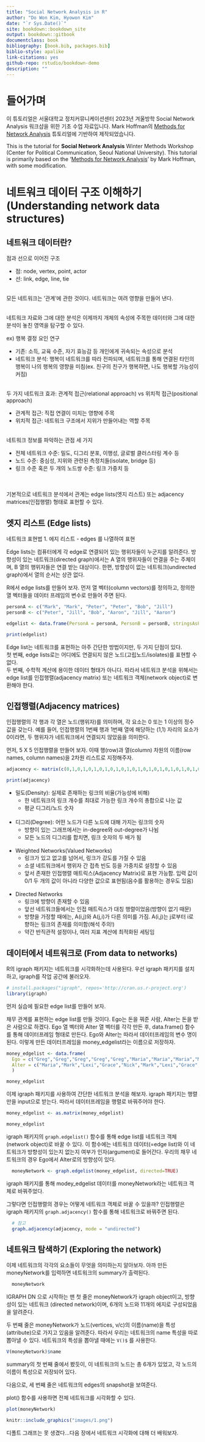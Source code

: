```yaml
--- 
title: "Social Network Analysis in R"
author: "Do Won Kim, Hyowon Kim"
date: "`r Sys.Date()`"
site: bookdown::bookdown_site
output: bookdown::gitbook
documentclass: book
bibliography: [book.bib, packages.bib]
biblio-style: apalike
link-citations: yes
github-repo: rstudio/bookdown-demo
description: ""
---
```


# 들어가며 
이 튜토리얼은 서울대학교 정치커뮤니케이션센터 2023년 겨울방학 Social Network Analysis 워크샵을 위한 기초 수업 자료입니다. Mark Hoffman의 [Methods for Network Analysis](https://bookdown.org/markhoff/social_network_analysis/) 튜토리얼에 기반하여 제작되었습니다. 

This is the tutorial for **Social Network Analysis** Winter Methods Workshop (Center for Political Communication, Seoul National University). This tutorial is primarily based on the '[Methods for Network Analysis](https://bookdown.org/markhoff/social_network_analysis/)' by Mark Hoffman, with some modification. 



# 네트워크 데이터 구조 이해하기 (Understanding network data structures)

## 네트워크 데이터란? 
점과 선으로 이어진 구조

  * 점: node, vertex, point, actor
  * 선: link, edge, line, tie

<br/>
모든 네트워크는 '관계'에 관한 것이다. 네트워크는 여려 영향을 만들어 낸다. 

<br/>
네트워크 자료와 그에 대한 분석은 이제까지 개체의 속성에 주목한 데이터와 그에 대한 분석이 놓친 영역을 탐구할 수 있다.      

ex) 행복 결정 요인 연구

  * 기존: 소득, 교육 수준, 자기 효능감 등 개인에게 귀속되는 속성으로 분석  
  * 네트워크 분석: 행복이 네트워크를 따라 전파되며, 네트워크를 통해 연결된 타인의 행복이 나의 행복의 영향을 미침(ex. 친구의 친구가 행복하면, 나도 행복할 가능성이 커짐)   
  
<br/>
두 가지 네트워크 효과: 관계적 접근(relational approach) vs 위치적 접근(positional approach)  

  * 관계적 접근: 직접 연결이 미치는 영향에 주목
  * 위치적 접근: 네트워크 구조에서 지위가 만들어내는 역할 주목   
  
<br/>
네트워크 정보를 파악하는 관점 세 가지     

  * 전체 네트워크 수준: 밀도, 디그리 분포, 이행성, 글로벌 클러스터링 계수 등
  * 노드 수준: 중심성, 지위와 관련된 측정치들(isolate, bridge 등)
  * 링크 수준 혹은 두 개의 노드쌍 수준: 링크 가중치 등  
  
<br/>              
기본적으로 네트워크 분석에서 관계는 edge lists(엣지 리스트) 또는 adjacency matrices(인접행렬) 형태로 표현할 수 있다. 



## 엣지 리스트 (Edge lists) 
네트워크 표현법 1. 에지 리스트 - edges 를 나열하여 표현  

Edge lists는 컴퓨터에게 각 edge로 연결되어 있는 행위자들이 누군지를 알려준다. 
방향성이 있는 네트워크(directed graph)에서는 A 열의 행위자들이 연결을 주는 주체이며, B 열의 행위자들은 연결 받는 대상이다. 한편, 방향성이 없는 네트워크(undirected graph)에서 열의 순서는 상관 없다.   

R에서 edge lists를 만들어 보자. 먼저 열 벡터(column vectors)를 정의하고, 정의한 열 벡터들을 데이터 프레임의 변수로 만들어 주면 된다. 

```r

personA <- c("Mark", "Mark", "Peter", "Peter", "Bob", "Jill")
personB <- c("Peter", "Jill", "Bob", "Aaron", "Jill", "Aaron")

edgelist <- data.frame(PersonA = personA, PersonB = personB, stringsAsFactors = F)

print(edgelist)

```

Edge list는 네트워크를 표현하는 아주 간단한 방법이지만, 두 가지 단점이 있다.   
첫 번째, edge lists로는 어디에도 연결되지 않은 노드(고립노드/isolates)를 표현할 수 없다.   
두 번째, 수학적 계산에 용이한 데이터 형태가 아니다. 따라서 네트워크 분석을 위해서는 edge list를 인접행렬(adjacency matrix) 또는 네트워크 객체(network object)로 변환해야 한다. 


## 인접행렬(Adjacency matrices)

인접행렬의 각 행과 각 열은 노드(행위자)를 의미하며, 각 요소는 0 또는 1 이상의 정수 값을 갖는다. 예를 들어, 인접행렬의 1번째 행과 1번째 열에 해당하는 (1,1) 자리의 요소가 0이라면, 두 행위자가 네트워크에서 연결되지 않았음을 의미한다. 

먼저, 5 X 5 인접행렬을 만들어 보자. 이때 행(row)과 열(column) 차원의 이름(row names, column names)을 2차원 리스트로 지정해주자. 

```r

adjacency <- matrix(c(0,1,0,1,0,1,0,1,0,1,0,1,0,1,0,1,0,1,0,1,0,1,0,1,0), nrow = 5, ncol = 5, dimnames = list(c("Mark", "Peter", "Bob", "Jill", "Aaron"), c("Mark", "Peter", "Bob", "Jill", "Aaron")))

print(adjacency)

```

* 밀도(Density): 실제로 존재하는 링크의 비율(가능성에 비해)
  - 한 네트워크의 링크 개수를 최대로 가능한 링크 개수의 총합으로 나눈 값
  - 평균 디그리/노드 숫자  
<br/>
* 디그리(Degree): 어떤 노드가 다른 노드에 대해 가지는 링크의 숫자  
  - 방향이 있는 그래프에서는 in-degree와 out-degree가 나뉨  
  - 모든 노드의 디그리를 합치면, 링크 숫자의 두 배가 됨       
<br/>
* Weighted Networks(Valued Networks)
  - 링크가 있고 없고를 넘어서, 링크가 강도를 가질 수 있음  
  - 소셜 네트워크에서 행위자 간 접촉 빈도 등을 가중치로 설정할 수 있음
  - 앞서 존재한 인접행렬 매트릭스(Adjacency Matrix)로 표현 가능함. 입력 값이 0/1 두 개의 값이 아니라 다양한 값으로 표현됨(음수를 활용하는 경우도 있음)     
<br/>
* Directed Networks
  - 링크에 방향이 존재할 수 있음  
  - 앞선 네트워크들에서는 인접 매트릭스가 대칭 행렬이었음(방향이 없기 때문)
  - 방향을 가정할 때에는, A(i,j)와 A(j,i)가 다른 의미를 가짐. A(i,j)는 j로부터 i로 향하는 링크의 존재를 의미함(해석 주의!)
  - 약간 반직관적 설정이나, 여러 지표 계산에 최적화된 세팅임

## 데이터에서 네트워크로 (From data to networks)

R의 igraph 패키지는 네트워크를 시각화하는데 사용된다. 우선 igraph 패키지를 설치하고, igraph를 작업 공간에 불러오자. 

```r

# install.packages("igraph", repos='http://cran.us.r-project.org')
library(igraph)

```

먼저 실습에 필요한 edge list를 만들어 보자. 

채무 관계를 표현하는 edge list를 만들 것이다. Ego는 돈을 꿔준 사람, Alter는 돈을 받은 사람으로 하겠다. Ego 열 벡터와 Alter 열 벡터를 각각 만든 후, data.frame() 함수를 통해 데이터프레임 형태로 만든다. Ego와 Alter는 따라서 데이터프레임의 변수 명이 된다. 이렇게 만든 데이터프레임을 money_edgelist라는 이름으로 저장하자. 


```r

money_edgelist <- data.frame(
  Ego = c("Greg","Greg","Greg","Greg","Greg","Maria","Maria","Maria","Maria","Mark","Lexi"),
  Alter = c("Maria","Mark","Lexi","Grace","Nick","Mark","Lexi","Grace","Nick","Nick","Nick")
  )

money_edgelist

```

이제 igraph 패키지를 사용하여 간단한 네트워크 분석을 해보자. igraph 패키지는 행렬만을 input으로 받는다. 따라서 데이터프레임을 행렬로 바꿔주어야 한다. 


```r

money_edgelist <- as.matrix(money_edgelist)

money_edgelist

```


igraph 패키지의 `graph.edgelist()` 함수를 통해 edge list를 네트워크 객체(network object)로 바꿀 수 있다. 이 함수에는 네트워크 데이터(=edge list)와 이 네트워크가 방향성이 있는지 없는지 여부가 인자(argument)로 들어간다. 우리의 채무 네트워크의 경우 Ego에서 Alter로의 방향성이 있다. 

```r
  
  moneyNetwork <- graph.edgelist(money_edgelist, directed=TRUE)

```

igraph 패키지를 통해 modey_edgelist 데이터를 moneyNetwork라는 네트워크 객체로 바꿔주었다. 

그렇다면 인접행렬의 경우는 어떻게 네트워크 객체로 바꿀 수 있을까? 인접행렬은 igraph 패키지의 `graph.adjacency()` 함수를 통해 네트워크로 바꿔주면 된다. 

```r
  # 참고 
  graph.adjacency(adjacency, mode = "undirected")

```

## 네트워크 탐색하기 (Exploring the network)
이제 네트워크의 각각의 요소들이 무엇을 의미하는지 알아보자. 
아까 만든 moneyNetwork를 입력하면 네트워크의 summary가 출력된다. 

```r

  moneyNetwork

```
IGRAPH DN 으로 시작하는 맨 첫 줄은 moneyNetwork가 igraph object이고, 방향성이 있는 네트워크 (directed network)이며, 6개의 노드와 11개의 에지로 구성되었음을 알려준다. 

두 번째 줄은 moneyNetwork가 노드(vertices, v/c)의 이름(name)을 특성(attribute)으로 가지고 있음을 알려준다. 따라서 우리는 네트워크의 name 특성을 따로 뽑아낼 수 있다. 네트워크의 특성을 뽑아낼 때에는 `V()$` 를 사용한다. 

```r

V(moneyNetwork)$name

```
summary의 첫 번째 줄에서 봤듯이, 이 네트워크의 노드는 총 6개가 있었고, 각 노드의 이름이 특성으로 저장되어 있다. 

다음으로, 세 번째 줄은 네트워크의 edges의 snapshot을 보여준다. 

plot() 함수를 사용하면 전체 네트워크를 시각화할 수 있다. 
```r

plot(moneyNetwork)

```

```r
knitr::include_graphics("images/1.png")
```

디폴트 그래프는 못 생겼다...다음 장에서 네트워크 시각화에 대해 더 배워보자. 


